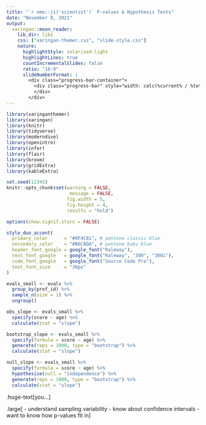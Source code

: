 ```yaml
---
title: "`r emo::ji('scientist')` P-values & Hypothesis Tests"
date: "November 8, 2021" 
output:
  xaringan::moon_reader:
    lib_dir: libs
    css: ["xaringan-themer.css", "slide-style.css"]
    nature:
      highlightStyle: solarized-light
      highlightLines: true
      countIncrementalSlides: false
      ratio: "16:9"
      slideNumberFormat: |
        <div class="progress-bar-container">
          <div class="progress-bar" style="width: calc(%current% / %total% * 100%);">
          </div>
        </div>
---
```


```r
library(xaringanthemer)
library(xaringan)
library(knitr)
library(tidyverse)
library(moderndive)
library(openintro)
library(infer)
library(flair)
library(broom)
library(gridExtra)
library(kableExtra)

set.seed(12345)
knitr::opts_chunk$set(warning = FALSE, 
                       message = FALSE, 
                      fig.width = 5, 
                      fig.height = 4, 
                      results = "hold")

options(show.signif.stars = FALSE)

style_duo_accent(
  primary_color      = "#0F4C81", # pantone classic blue
  secondary_color    = "#B6CADA", # pantone baby blue
  header_font_google = google_font("Raleway"),
  text_font_google   = google_font("Raleway", "300", "300i"),
  code_font_google   = google_font("Source Code Pro"),
  text_font_size     = "30px"
)

evals_small <- evals %>% 
  group_by(prof_id) %>% 
  sample_n(size = 1) %>% 
  ungroup()

obs_slope <- evals_small %>% 
  specify(score ~ age) %>% 
  calculate(stat = "slope")

bootstrap_slope <- evals_small %>% 
  specify(formula = score ~ age) %>%
  generate(reps = 1000, type = "bootstrap") %>% 
  calculate(stat = "slope")

null_slope <- evals_small %>% 
  specify(formula = score ~ age) %>%
  hypothesise(null = "independence") %>% 
  generate(reps = 1000, type = "bootstrap") %>% 
  calculate(stat = "slope")
```

.huge-text[you...]

.large[
- understand sampling variability
- know about confidence intervals
- want to know how p-values fit in
]

